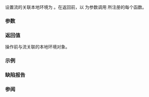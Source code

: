 {{cpp/io/ios_base/title|imbue}}
{{cpp/io/ios_base/navbar}}
{{ddcl|
std::locale imbue( const std::locale&amp; loc );
}}

设置流的关联本地环境为 {{c|loc}}。在返回前，以 {{tt|imbue_event}} 为参数调用 {{lc|register_callback()}} 所注册的每个函数。

===参数===
{{par begin}}
{{par|loc|要关联到流的新本地环境}}
{{par end}}

===返回值===
操作前与流关联的本地环境对象。

===示例===
{{example
|
|code=
|output=
}}

===缺陷报告===
{{dr list begin}}
{{dr list item|wg=lwg|dr=47|std=C++98|before=返回值被错误地指定为 {{tt|getloc()}} 的返回值|after=已改正}}
{{dr list item|wg=lwg|dr=156|std=C++98|before={{c|loc}} 的类型是 {{tt|const std::locale}}|after=改成 {{tt|const std::locale&amp;}}}}
{{dr list end}}

===参阅===
{{dsc begin}}
{{dsc inc|cpp/io/ios_base/dsc getloc}}
{{dsc end}}

{{langlinks|de|en|es|fr|it|ja|pt|ru}}